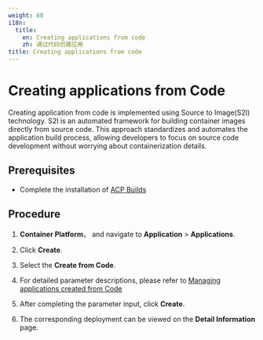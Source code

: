 ```yaml
---
weight: 60
i18n:
  title:
    en: Creating applications from code
    zh: 通过代码创建应用
title: Creating applications from code
---
```


# Creating applications from Code

Creating application from code is implemented using Source to Image(S2I) technology. S2I is an automated framework for building container images directly from source code. This approach standardizes and automates the application build process, allowing developers to focus on source code development without worrying about containerization details.

## Prerequisites
- Complete the installation of [ACP Builds](../../../s2i/install_builds/install_builds_opeator.mdx)

## Procedure

1. **Container Platform**， and navigate to **Application** > **Applications**.

2. Click **Create**.

3. Select the **Create from Code**.

4. For detailed parameter descriptions, please refer to [Managing applications created from Code](/developer/s2i/functions/s2i_application_management.mdx#s2iparameter)

5. After completing the parameter input, click **Create**.

6. The corresponding deployment can be viewed on the **Detail Information** page.
